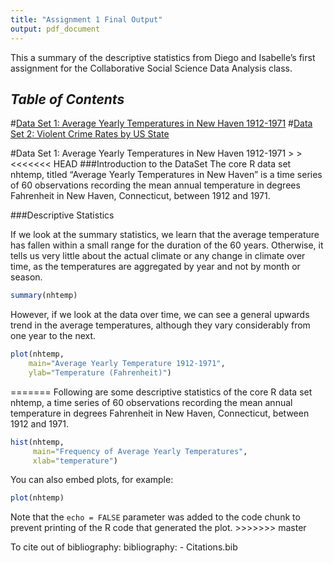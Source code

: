```yaml
---
title: "Assignment 1 Final Output"
output: pdf_document
---
```


This a summary of the descriptive statistics from Diego and Isabelle's first assignment for the Collaborative Social Science Data Analysis class.

## *Table of Contents*
#[Data Set 1: Average Yearly Temperatures in New Haven 1912-1971](#dataset1)
#[Data Set 2: Violent Crime Rates by US State](#dataset2)

\pagebreak

#Data Set 1: Average Yearly Temperatures in New Haven 1912-1971
>
>
<<<<<<< HEAD
###Introduction to the DataSet
The core R data set nhtemp, titled "Average Yearly Temperatures in New Haven" is a time series of 60 observations recording the mean annual temperature in degrees Fahrenheit in New Haven, Connecticut, between 1912 and 1971.

###Descriptive Statistics

If we look at the summary statistics, we learn that the average temperature has fallen within a small range for the duration of the 60 years. Otherwise, it tells us very little about the actual climate or any change in climate over time, as the temperatures are aggregated by year and not by month or season.
```r
summary(nhtemp)
```

However, if we look at the data over time, we can see a general upwards trend in the average temperatures, although they vary considerably from one year to the next.
```r
plot(nhtemp,
    main="Average Yearly Temperature 1912-1971",
    ylab="Temperature (Fahrenheit)")
```


=======
Following are some descriptive statistics of the core R data set nhtemp, a time series of 60 observations recording the mean annual temperature in degrees Fahrenheit in New Haven, Connecticut, between 1912 and 1971.

```r
hist(nhtemp, 
     main="Frequency of Average Yearly Temperatures", 
     xlab="temperature")
```

You can also embed plots, for example:

```r
plot(nhtemp)
```

Note that the `echo = FALSE` parameter was added to the code chunk to prevent printing of the R code that generated the plot.
>>>>>>> master

To cite out of bibliography:
bibliography:
    - Citations.bib
